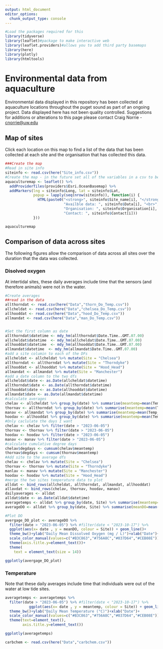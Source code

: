 ```yaml
---
output: html_document
editor_options: 
  chunk_output_type: console
---
```


```r
#Load the packages required for this 
library(tidyverse)
library(leaflet)#package to make interactive web
library(leaflet.providers)#allows you to add third party basemaps
library(here)
library(plotly)
library(htmltools)
```

# Environmental data from aquaculture

Environmental data displayed in this repository has been collected at aquaculture locations throughout the puget sound as part of an ongoing project. Data displayed here has not been quality controlled. Suggestions for additions or alterations to this page please contact Craig Norrie - [cnorrie@uw.edu](cnorrie@uw.edu)

## Map of sites

Click each location on this map to find a list of the data that has been collected at each site and the organisation that has collected this data. 

```r
###Create the map
#Read in site info
siteinfo <- read.csv(here("Site_info.csv"))
#Create the map - in the future set all of the variables in a csv to be read in 
aquaculturemap <- leaflet() %>% 
  addProviderTiles(providers$Esri.OceanBasemap) %>% 
  addMarkers(lng = siteinfo$Long, lat = siteinfo$Lat,
             popup = lapply(seq(nrow(siteinfo)), function(i) {
               HTML(paste0("<strong>", siteinfo$Site_name[i], "</strong><br>",
                           "Availble data: ", siteinfo$Data[i], "<br>",
                           "Organisation: ", siteinfo$Organisation[i], "<br>",
                           "Contact: ", siteinfo$Contact[i]))
             }))

```

```r
aquaculturemap
```

## Comparison of data across sites

The following figures allow the comparison of data across all sites over the duration that the data was collected. 

### Disolved oxygen

At intertidal sites, these daily averages include time that the sensors (and therefore animals) were not in the water. 

```r
#Create averages
##read in the data 
allthorndat <- read.csv(here("Data","thorn_Do_Temp.csv"))
allcheldat <- read.csv(here("Data","chelsea_Do_Temp.csv"))
allhooddat <- read.csv(here("Data","hood_Do_Temp.csv"))
allmandat <- read.csv(here("Data","man_Do_Temp.csv"))


#Set the first column as date
allthorndat$datetime <- mdy_hm(allthorndat$Date.Time..GMT.07.00)
allcheldat$datetime  <- mdy_hm(allcheldat$Date.Time..GMT.07.00)
allhooddat$datetime  <- mdy_hm(allhooddat$Date.Time..GMT.07.00)
allmandat$datetime  <- mdy_hm(allmandat$Date.Time..GMT.07.00)
#add a site columin to each of the DFs
allcheldat <- allcheldat %>% mutate(Site = "Chelsea")
allthorndat <- allthorndat %>% mutate(Site = "Thorndyke")
allhooddat <- allhooddat %>% mutate(Site = "Hood_Head")
allmandat <- allmandat %>% mutate(Site = "Manchester")
#add a date column to the two dfs
allcheldat$date <- as.Date(allcheldat$datetime)
allthorndat$date <- as.Date(allthorndat$datetime)
allhooddat$date <- as.Date(allhooddat$datetime)
allmandat$date <- as.Date(allmandat$datetime)
#calculate averages
chelav <- allcheldat %>% group_by(date) %>% summarise(meantemp=mean(Temp_C, na.rm = TRUE), meanDO=mean(DO_mgL, na.rm = TRUE))
thornav <- allthorndat %>% group_by(date) %>% summarise(meantemp=mean(Temp_C, na.rm = TRUE), meanDO=mean(DO_mgL, na.rm = TRUE))
manav <- allmandat %>% group_by(date) %>% summarise(meantemp=mean(Temp_C, na.rm = TRUE), meanDO=mean(DO_mgL, na.rm = TRUE))
hoodav <- allhooddat %>% group_by(date) %>% summarise(meantemp=mean(Temp_C, na.rm = TRUE), meanDO=mean(DO_mgL, na.rm = TRUE))
#Only caclulate the days I want
chelav <- chelav %>% filter(date > "2023-06-05")
thornav <- thornav %>% filter(date > "2023-06-05")
hoodav <- hoodav %>% filter(date > "2023-06-05")
manav <- manav %>% filter(date > "2023-06-05")
#calculate cumulative degree days
chelav$degdays <- cumsum(chelav$meantemp)
thornav$degdays <- cumsum(thornav$meantemp)
#Add site to the average dfs
chelav <- chelav %>% mutate(Site = "Chelsea")
thornav <- thornav %>% mutate(Site = "Thorndyke")
manlav <- manav %>% mutate(Site = "Manchester")
hoodav <- hoodav %>% mutate(Site = "Hood_Head")
#merge the two sites temperature data to plot
alldat <- bind_rows(allcheldat, allthorndat, allmandat, allhooddat)
allavdat <- bind_rows(chelav, thornav, hoodav, manav)
dailyaverages <- alldat
alldat$date <- as.Date(alldat$datetime) 
averagetemps <- alldat %>% group_by(date, Site) %>% summarise(meantemp=mean(Temp_C, na.rm = TRUE))
averageDO <- alldat %>% group_by(date, Site) %>% summarise(meanDO=mean(DO_mgL, na.rm = TRUE))

#Plot DO
avergage_DO_plot <- averageDO %>% 
  filter(date > "2023-06-05") %>% #filter(date < "2023-10-17") %>% 
  ggplot(aes(x= date , y = meanDO, colour = Site)) + geom_line()+
  theme_bw()+ylab("Daily Mean Dissolved Oxygen (mg / L)")+xlab("Date")+
  scale_color_manual(values=c("#B3C863","#756A8C","#037D64","#CEB08E"))+
  theme(axis.title.y=element_text())+
  theme(
    text = element_text(size = 14))

```

```r
ggplotly(avergage_DO_plot)
```

### Temperature
Note that these daily averages include time that individuals were out of the water at low tide sites.

```r
averagetemps <- averagetemps %>% 
  filter(date > "2023-06-05") %>% #filter(date < "2023-10-17") %>% 
           ggplot(aes(x= date , y = meantemp, colour = Site)) + geom_line()+
  theme_bw()+ylab("Daily Mean Temperature (°C)")+xlab("Date")+
  scale_color_manual(values=c("#B3C863","#756A8C","#037D64","#CEB08E"))+
  theme(text=element_text(),
        axis.title.y=element_text())
```

```r
ggplotly(averagetemps)
```

```r
carbchem <- read.csv(here("Data","carbchem.csv"))
```

